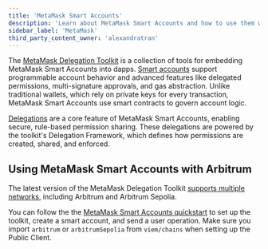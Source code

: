 ```yaml
---
title: 'MetaMask Smart Accounts'
description: 'Learn about MetaMask Smart Accounts and how to use them with Arbitrum'
sidebar_label: 'MetaMask'
third_party_content_owner: 'alexandratran'
---
```


The [MetaMask Delegation Toolkit](https://docs.metamask.io/delegation-toolkit/) is a collection of tools for embedding
MetaMask Smart Accounts into dapps.
[Smart accounts](https://docs.metamask.io/delegation-toolkit/concepts/smart-accounts/) support programmable account
behavior and advanced features like delegated permissions, multi-signature approvals, and gas abstraction.
Unlike traditional wallets, which rely on private keys for every transaction, MetaMask Smart Accounts use smart contracts to
govern account logic.

[Delegations](https://docs.metamask.io/delegation-toolkit/concepts/delegation/) are a core feature of MetaMask Smart
Accounts, enabling secure, rule-based permission sharing.
These delegations are powered by the toolkit's Delegation Framework, which defines how permissions are created, shared,
and enforced.

## Using MetaMask Smart Accounts with Arbitrum

The latest version of the MetaMask Delegation Toolkit
[supports multiple networks](https://docs.metamask.io/delegation-toolkit/get-started/supported-networks/), including
Arbitrum and Arbitrum Sepolia.

You can follow the the
[MetaMask Smart Accounts quickstart](https://docs.metamask.io/delegation-toolkit/development/get-started/quickstart/) to
set up the toolkit, create a smart account, and send a user operation.
Make sure you import `arbitrum` or `arbitrumSepolia` from `viem/chains` when setting up the Public Client.
